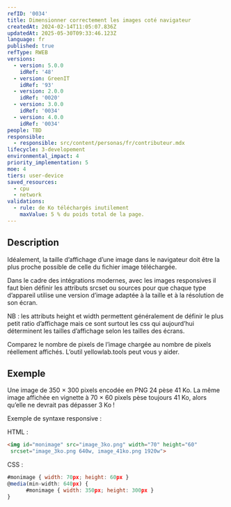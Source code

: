 ```yaml
---
refID: '0034'
title: Dimensionner correctement les images coté navigateur
createdAt: 2024-02-14T11:05:07.836Z
updatedAt: 2025-05-30T09:33:46.123Z
language: fr
published: true
refType: RWEB
versions:
  - version: 5.0.0
    idRef: '48'
  - version: GreenIT
    idRef: '93'
  - version: 2.0.0
    idRef: '0020'
  - version: 3.0.0
    idRef: '0034'
  - version: 4.0.0
    idRef: '0034'
people: TBD
responsible:
  - responsible: src/content/personas/fr/contributeur.mdx
lifecycle: 3-developement
environmental_impact: 4
priority_implementation: 5
moe: 4
tiers: user-device
saved_resources:
  - cpu
  - network
validations:
  - rule: de Ko téléchargés inutilement
    maxValue: 5 % du poids total de la page.
---
```


## Description

Idéalement, la taille d’affichage d’une image dans le navigateur doit être la plus proche possible de celle du fichier image téléchargée.

Dans le cadre des intégrations modernes, avec les images responsives il faut bien définir les attributs srcset ou sources pour que chaque type d’appareil utilise une version d’image adaptée à la taille et à la résolution de son écran.

NB : les attributs height et width permettent généralement  de définir le plus petit ratio d’affichage mais ce sont surtout les css qui aujourd’hui déterminent les tailles d’affichage selon les tailles des écrans.

Comparez le nombre de pixels de l’image chargée au nombre de pixels réellement affichés. L’outil yellowlab.tools peut vous y aider.

## Exemple

Une image de 350 × 300 pixels encodée en PNG 24 pèse 41 Ko. La même image affichée en vignette à 70 × 60 pixels pèse toujours 41 Ko, alors qu’elle ne devrait pas dépasser 3 Ko !

Exemple de syntaxe responsive :

HTML :

```html
<img id="monimage" src="image_3ko.png" width="70" height="60"
 srcset="image_3ko.png 640w, image_41ko.png 1920w">

```

CSS :

```javascript
#monimage { width: 70px; height: 60px }
@media(min-width: 640px) {
      #monimage { width: 350px; height: 300px }
}

```
